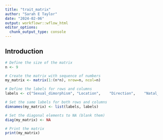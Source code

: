 ```yaml
---
title: "trait_matrix"
author: "Sarah E Taylor"
date: "2024-02-06"
output: workflowr::wflow_html
editor_options:
  chunk_output_type: console
---
```


## Introduction

```r
# Define the size of the matrix
n <- 9

# Create the matrix with sequence of numbers
my_matrix <- matrix(1:(n*n), nrow=n, ncol=n)

# Define the labels for rows and columns
labels <- c("Sexual_dimorphism", "Location",	"Direction",	"Natal_coat",	"Natal_Coat_Type",	"Sexual_dichromatism", "Sexual_dichromatism_type", "Where", "Darker")

# Set the same labels for both rows and columns
dimnames(my_matrix) <- list(labels, labels)

# Set the diagonal elements to NA (blank them)
diag(my_matrix) <- NA

# Print the matrix
print(my_matrix)

```

